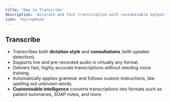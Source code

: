 ```yaml
---
title: 'How to Transcribe'
description: 'Accurate and fast transcription with customisable outputs'
icon: 'microphone'
---
```


## Transcribe

- Transcribes both **dictation style** and **consultations** (with speaker detection).
- Supports live and pre-recorded audio in virtually any format.
- Delivers fast, highly accurate transcriptions without needing voice training.
- Automatically applies grammar and follows custom instructions, like spelling out unknown words.
- **Customisable intelligence** converts transcriptions into formats such as patient summaries, SOAP notes, and more.
